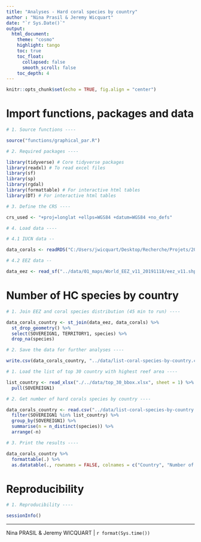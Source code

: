 ```yaml
---
title: "Analyses - Hard coral species by country"
author : "Nina Prasil & Jeremy Wicquart"
date: "`r Sys.Date()`"
output: 
  html_document:
    theme: "cosmo"
    highlight: tango
    toc: true
    toc_float:
      collapsed: false
      smooth_scroll: false
    toc_depth: 4
---
```


```r

knitr::opts_chunk$set(echo = TRUE, fig.align = "center")

```

# Import functions, packages and data

```r

# 1. Source functions ----

source("functions/graphical_par.R")

# 2. Required packages ----

library(tidyverse) # Core tidyverse packages
library(readxl) # To read excel files
library(sf)
library(sp)
library(rgdal)
library(formattable) # For interactive html tables
library(DT) # For interactive html tables

# 3. Define the CRS ----

crs_used <- "+proj=longlat +ellps=WGS84 +datum=WGS84 +no_defs"

# 4. Load data ----

# 4.1 IUCN data --

data_corals <- readRDS("C:/Users/jwicquart/Desktop/Recherche/Projets/2019-07-08 - Global Coral Reef Monitoring Network/GCRMN_2020/data/map/iucn_data.rds")

# 4.2 EEZ data --

data_eez <- read_sf("../data/01_maps/World_EEZ_v11_20191118/eez_v11.shp")

```

# Number of HC species by country

```r

# 1. Join EEZ and coral species distribution (45 min to run) ----

data_corals_country <- st_join(data_eez, data_corals) %>% 
  st_drop_geometry() %>% 
  select(SOVEREIGN1, TERRITORY1, species) %>% 
  drop_na(species)

# 2. Save the data for further analyses ----

write.csv(data_corals_country, "../data/list-coral-species-by-country.csv", row.names = FALSE)

```

```r

# 1. Load the list of top 30 country with highest reef area ----

list_country <- read_xlsx("./../data/top_30_bbox.xlsx", sheet = 1) %>% 
  pull(SOVEREIGN1)

# 2. Get number of hard corals species by country ----

data_corals_country <- read.csv("../data/list-coral-species-by-country.csv") %>% 
  filter(SOVEREIGN1 %in% list_country) %>% 
  group_by(SOVEREIGN1) %>% 
  summarise(n = n_distinct(species)) %>% 
  arrange(-n)

# 3. Print the results ----

data_corals_country %>% 
  formattable(.) %>% 
  as.datatable(., rownames = FALSE, colnames = c("Country", "Number of hard coral species"))

```

# Reproducibility

```r

# 1. Reproducibility ----

sessionInfo()

```

---
Nina PRASIL & Jeremy WICQUART | `r format(Sys.time())`